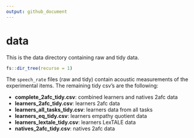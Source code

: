 ```yaml
---
output: github_document
---
```


# data

This is the data directory containing raw and tidy data. 

```r
fs::dir_tree(recurse = 1)
```

The `speech_rate` files (raw and tidy) contain acoustic measurements of the experimental items. 
The remaining tidy csv's are the following: 

- **complete_2afc_tidy.csv**: combined learners and natives 2afc data
- **learners_2afc_tidy.csv**: learners 2afc data
- **learners_all_tasks_tidy.csv**: learners data from all tasks
- **learners_eq_tidy.csv**: learners empathy quotient data
- **learners_lextale_tidy.csv**: learners LexTALE data
- **natives_2afc_tidy.csv**: natives 2afc data
